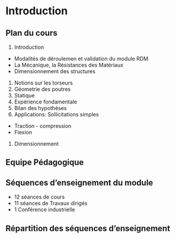 # Introduction {-}

## Plan du cours {-}

1. Introduction
  - Modalités de déroulemen et validation du module RDM
  - La Mécanique, la Résistances des Matériaux
  - Dimensionnement des structures
  
1. Notions sur les torseurs
1. Géometrie des poutres
1. Statique
1. Expérience fondamentale
1. Bilan des hypothèses
1. Applications: Sollicitations simples
  - Traction - compression
  - Flexion
1. Dimensionnement


## Equipe Pédagogique {-}

## Séquences d'enseignement du module {-}

- 12 séances de cours
- 11 séances de Travaux dirigés
- 1 Conférence industrielle

## Répartition des séquences d’enseignement {-}
